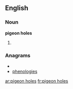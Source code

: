 ==English==

===Noun===
'''pigeon holes'''

# {{plural of|[[pigeon hole]]}}

===Anagrams===
* {{alphagram|eeghilnoops}}
* [[phenologies#English|phenologies]]

[[ar:pigeon holes]]
[[fr:pigeon holes]]